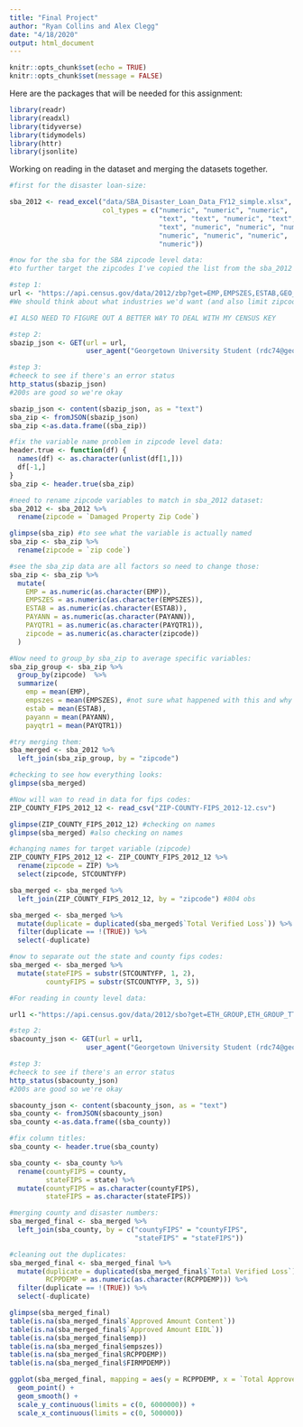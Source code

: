 ```yaml
---
title: "Final Project"
author: "Ryan Collins and Alex Clegg"
date: "4/18/2020"
output: html_document
---
```


```r
knitr::opts_chunk$set(echo = TRUE)
knitr::opts_chunk$set(message = FALSE)
```

Here are the packages that will be needed for this assignment:

```r
library(readr)
library(readxl)
library(tidyverse)
library(tidymodels)
library(httr)
library(jsonlite)
```

Working on reading in the dataset and merging the datasets together.
```r
#first for the disaster loan-size:

sba_2012 <- read_excel("data/SBA_Disaster_Loan_Data_FY12_simple.xlsx",
                       col_types = c("numeric", "numeric", "numeric", 
                                     "text", "text", "numeric", "text", 
                                     "text", "numeric", "numeric", "numeric", 
                                     "numeric", "numeric", "numeric", 
                                     "numeric"))

#now for the sba for the SBA zipcode level data:
#to further target the zipcodes I've copied the list from the sba_2012 dataset and plug it into the API requerst.

#step 1:
url <- "https://api.census.gov/data/2012/zbp?get=EMP,EMPSZES,ESTAB,GEO_ID,PAYANN,PAYQTR1&for=zip%20code:19132,1915,1901,1902,1907,51501,51503,51526,51640,51557,51561,51648,51653,51654,785,795,718,767,33330,33324,33135,33325,22923,22701,22401,22407,22942,22942,22485,23093,23093,23117,22960,23153,22741,22974,63301,22302,22304,22205,22015,22026,22041,22125,22191,33076,33315,33174,33064,33305,39428,47454,17552,21903,21904,73103,73118,74864,74801,74804,94704,91801,91001,93301,91008,90026,90042,91103,91104,91106,91107,91024,91030,30165,77006,77011,77021,77081,77378,89511,89521,35215,35215,35126,35173,40006,41006,41007,41301,40701,41030,41030,40729,41425,40322,41222,41222,42748,41051,41224,41226,40741,41230,41159,41063,41465,41256,40387,41472,28741,66431,47126,47023,47141,47163,47165,47177,99574,99664,99686,99686,99686,65615,65616,65622,65686,26301,25511,26554,26354,25534,26582,37311,37343,37385,25614,25601,25637,25639,25649,97352,97302,97317,76017,75219,75126,76058,75134,75160,73840,73801,70520,70526,70507,70634,1752,31792,48503,48507,48532,48532,48473,32346,32320,34205,34207,34208,34601,34602,32011,32322,33765,33767,33767,32327,34429,33525,33706,32328,32034,31043,32043,34607,34690,34446,34667,34669,34450,32205,32208,32209,32210,32223,32250,32024,32025,32055,33852,34639,34461,32052,32060,32064,32071,32062,32068,34651,34652,34653,34654,34655,32071,34221,32346,34668,34668,33708,34695,33701,33705,34232,34236,34240,34243,33772,32358,34606,34608,34609,33706,33702,33704,33706,33705,32091,32359,33602,33604,33606,33612,33615,34689,34689,33960,34607,32094,33544,32096,88312,88316,88316,88341,88345,55707,55720,55803,55805,55806,55807,55811,55733,54880,46802,46803,45891,59072,80512,80809,80904,80907,80909,80918,80919,80922,80816,80524,80829,31639,37643,37650,37601,37602,37604,37659,37694,47660,55707,55711,55720,55731,55802,55803,55804,55805,55806,55807,55808,55810,55811,55812,55733,55736,55609,55707,55767,55795,32501,32506,74010,74044,73068,27870,70068,70420,70421,70114,70422,70422,70032,70512,70094,70514,70036,70036,70802,70805,70806,70808,70810,70811,70812,70814,70815,70816,70820,70053,70037,70037,70427,70038,70039,70040,70040,70094,70041,70050,70431,39426,70043,70344,70723,70433,70435,70072,70345,70345,70085,70706,70726,70030,70030,70047,70363,70049,70123,70050,70436,70437,70538,70438,70438,70733,70345,70354,70051,70734,70355,70356,70357,70737,70052,70358,70359,70359,70053,70054,70056,70056,70057,70403,70401,70403,70404,70123,70124,70056,70058,70059,70072,70123,70360,70363,70443,70002,70067,7012170062,70065,70461,70445,70068,70372,70445,70067,70076,70068,70769,70373,70754,70374,70446,70070,70071,70447,70474,70448,70471,70072,70072,70006,70449,70075,70001,70002,70003,70005,70006,70010,70131,70001,70377,70068,70380,70076,70124,70390,70118,70117,70116,70121,70125,70017,70112,70113,70114,70115,70116,70117,70118,70119,70122,70123,70124,70125,70126,70127,70128,70129,70130,70131,70166,70078,70079,70116,70452,70339,70764,70083,70082,70082,70454,70083,70767,70083,70083,70769,70394,70084,70123,70455,70774,70085,70043,70775,70086,70395,70458,70458,70459,70460,70461,70462,70774,70085,70085,70433,70086,70582,70087,70085,70056,70072,70301,70301,70466,70041,70090,70030,70038,70041,70091,70092,70785,70591,70058,70094,70096,39520,39520,39520,39530,39531,39532,39629,39601,39426,39558,39429,39540,39330,39483,39553,39501,39503,39507,39401,39213,39556,39643,39440,39560,39452,39452,39455,39652,39648,39562,39563,39564,39580,39564,39567,39581,39501,39571,39572,39466,39470,39355,39661,39574,39360,70458,39363,39667,39667,39565,39180,39183,39576,39577,39669,92227,8341,8225,8244,25801,25311,25387,25044,25831,26217,25840,25976,25879,25901,26261,24970,25303,26651&key=ec901d907020e0a48a8035d41c1b35c94c85468e"
#We should think about what industries we'd want (and also limit zipcodes).

#I ALSO NEED TO FIGURE OUT A BETTER WAY TO DEAL WITH MY CENSUS KEY

#step 2:
sbazip_json <- GET(url = url,
                   user_agent("Georgetown University Student (rdc74@georgetown.edu)"))

#step 3:
#cheeck to see if there's an error status 
http_status(sbazip_json)
#200s are good so we're okay 

sbazip_json <- content(sbazip_json, as = "text")
sba_zip <- fromJSON(sbazip_json)
sba_zip <-as.data.frame((sba_zip))

#fix the variable name problem in zipcode level data:
header.true <- function(df) {
  names(df) <- as.character(unlist(df[1,]))
  df[-1,]
}
sba_zip <- header.true(sba_zip)

#need to rename zipcode variables to match in sba_2012 dataset:
sba_2012 <- sba_2012 %>%
  rename(zipcode = `Damaged Property Zip Code`)

glimpse(sba_zip) #to see what the variable is actually named
sba_zip <- sba_zip %>%
  rename(zipcode = `zip code`)

#see the sba_zip data are all factors so need to change those:
sba_zip <- sba_zip %>%
  mutate(
    EMP = as.numeric(as.character(EMP)),
    EMPSZES = as.numeric(as.character(EMPSZES)),
    ESTAB = as.numeric(as.character(ESTAB)),
    PAYANN = as.numeric(as.character(PAYANN)),
    PAYQTR1 = as.numeric(as.character(PAYQTR1)),
    zipcode = as.numeric(as.character(zipcode))
  )

#Now need to group_by sba_zip to average specific variables:
sba_zip_group <- sba_zip %>% 
  group_by(zipcode)  %>%
  summarize(
    emp = mean(EMP),
    empszes = mean(EMPSZES), #not sure what happened with this and why it's 216.3?
    estab = mean(ESTAB),
    payann = mean(PAYANN),
    payqtr1 = mean(PAYQTR1))

#try merging them:
sba_merged <- sba_2012 %>% 
  left_join(sba_zip_group, by = "zipcode")

#checking to see how everything looks:
glimpse(sba_merged)

#Now will wan to read in data for fips codes:
ZIP_COUNTY_FIPS_2012_12 <- read_csv("ZIP-COUNTY-FIPS_2012-12.csv")

glimpse(ZIP_COUNTY_FIPS_2012_12) #checking on names
glimpse(sba_merged) #also checking on names

#changing names for target variable (zipcode)
ZIP_COUNTY_FIPS_2012_12 <- ZIP_COUNTY_FIPS_2012_12 %>%
  rename(zipcode = ZIP) %>%
  select(zipcode, STCOUNTYFP)

sba_merged <- sba_merged %>% 
  left_join(ZIP_COUNTY_FIPS_2012_12, by = "zipcode") #804 obs

sba_merged <- sba_merged %>%
  mutate(duplicate = duplicated(sba_merged$`Total Verified Loss`)) %>%
  filter(duplicate == !(TRUE)) %>%
  select(-duplicate)

#now to separate out the state and county fips codes:
sba_merged <- sba_merged %>%
  mutate(stateFIPS = substr(STCOUNTYFP, 1, 2), 
         countyFIPS = substr(STCOUNTYFP, 3, 5))

#For reading in county level data:

url1 <-"https://api.census.gov/data/2012/sbo?get=ETH_GROUP,ETH_GROUP_TTL,FIRMPDEMP,GEO_ID,RCPPDEMP,SEX,SEX_TTL,VET_GROUP,VET_GROUP_TTL&for=county:*&key=ec901d907020e0a48a8035d41c1b35c94c85468e"

#step 2:
sbacounty_json <- GET(url = url1,
                   user_agent("Georgetown University Student (rdc74@georgetown.edu)"))

#step 3:
#cheeck to see if there's an error status 
http_status(sbacounty_json)
#200s are good so we're okay 

sbacounty_json <- content(sbacounty_json, as = "text")
sba_county <- fromJSON(sbacounty_json)
sba_county <-as.data.frame((sba_county))

#fix column titles: 
sba_county <- header.true(sba_county)

sba_county <- sba_county %>%
  rename(countyFIPS = county,
         stateFIPS = state) %>%
  mutate(countyFIPS = as.character(countyFIPS),
         stateFIPS = as.character(stateFIPS))

#merging county and disaster numbers:
sba_merged_final <- sba_merged %>% 
  left_join(sba_county, by = c("countyFIPS" = "countyFIPS",
                               "stateFIPS" = "stateFIPS"))

#cleaning out the duplicates:
sba_merged_final <- sba_merged_final %>%
  mutate(duplicate = duplicated(sba_merged_final$`Total Verified Loss`),
         RCPPDEMP = as.numeric(as.character(RCPPDEMP))) %>%
  filter(duplicate == !(TRUE)) %>%
  select(-duplicate)

glimpse(sba_merged_final)
table(is.na(sba_merged_final$`Approved Amount Content`))
table(is.na(sba_merged_final$`Approved Amount EIDL`))
table(is.na(sba_merged_final$emp))
table(is.na(sba_merged_final$empszes))
table(is.na(sba_merged_final$RCPPDEMP))
table(is.na(sba_merged_final$FIRMPDEMP))

```

```r
ggplot(sba_merged_final, mapping = aes(y = RCPPDEMP, x = `Total Approved Loan Amount`)) +
  geom_point() +
  geom_smooth() + 
  scale_y_continuous(limits = c(0, 6000000)) +
  scale_x_continuous(limits = c(0, 500000)) 
```
